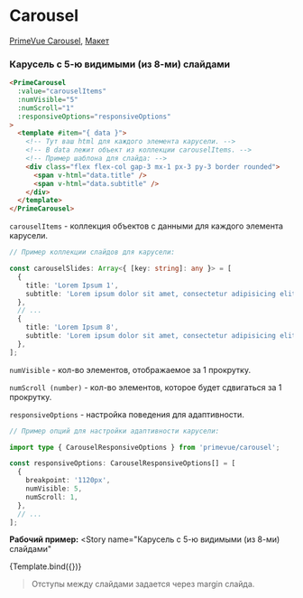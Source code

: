 

<Meta title="Prime/Carousel" />

# Carousel
[PrimeVue Carousel](https://primevue.org/carousel/), [Макет](<https://www.figma.com/design/4TYeki0MDLhfPGJstbIicf/UI-kit-PrimeFace--DS-?node-id=1207-3811>)

### Карусель с 5-ю видимыми (из 8-ми) слайдами

```html dark
<PrimeCarousel
  :value="carouselItems"
  :numVisible="5"
  :numScroll="1"
  :responsiveOptions="responsiveOptions"
>
  <template #item="{ data }">
    <!-- Тут ваш html для каждого элемента карусели. -->
    <!-- В data лежит объект из коллекции carouselItems. -->
    <!-- Пример шаблона для слайда: -->
    <div class="flex flex-col gap-3 mx-1 px-3 py-3 border rounded">
      <span v-html="data.title" />
      <span v-html="data.subtitle" />
    </div>
  </template>
</PrimeCarousel>
```

`carouselItems` - коллекция объектов с данными для каждого элемента карусели.

```ts dark
// Пример коллекции слайдов для карусели:

const carouselSlides: Array<{ [key: string]: any }> = [
  {
    title: 'Lorem Ipsum 1',
    subtitle: 'Lorem ipsum dolor sit amet, consectetur adipisicing elit. Delectus, saepe.'
  },
  // ...
  {
    title: 'Lorem Ipsum 8',
    subtitle: 'Lorem ipsum dolor sit amet, consectetur adipisicing elit. Delectus, saepe.'
  },
];
```

`numVisible` - кол-во элементов, отображаемое за 1 прокрутку.

`numScroll (number)` - кол-во элементов, которое будет сдвигаться за 1 прокрутку.

`responsiveOptions` - настройка поведения для адаптивности.
```ts dark
// Пример опций для настройки адаптивности карусели:

import type { CarouselResponsiveOptions } from 'primevue/carousel';

const responsiveOptions: CarouselResponsiveOptions[] = [
  {
    breakpoint: '1120px',
    numVisible: 5,
    numScroll: 1,
  },
  // ...
];
```

**Рабочий пример:**
<Story
  name="Карусель с 5-ю видимыми (из 8-ми) слайдами"
>
  {Template.bind({})}
</Story>

> Отступы между слайдами задается через margin слайда.
